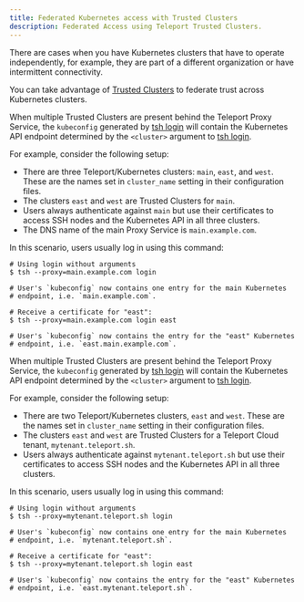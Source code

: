 ```yaml
---
title: Federated Kubernetes access with Trusted Clusters
description: Federated Access using Teleport Trusted Clusters.
---
```


There are cases when you have Kubernetes clusters that have to operate independently,
for example, they are part of a different organization or have intermittent connectivity.

You can take advantage of [Trusted Clusters](../../setup/admin/trustedclusters.mdx)
to federate trust across Kubernetes clusters.

<Tabs>
<TabItem scope={["oss", "enterprise"]} label="Self-Hosted">

When multiple Trusted Clusters are present behind the Teleport Proxy Service, the
`kubeconfig` generated by [tsh login](../../setup/reference/cli.mdx#tsh-login) will contain the
Kubernetes API endpoint determined by the `<cluster>` argument to [tsh
login](../../setup/reference/cli.mdx#tsh-login).

For example, consider the following setup:

- There are three Teleport/Kubernetes clusters: `main`, `east`, and `west`. These are the names set in `cluster_name` setting in their configuration files.
- The clusters `east` and `west` are Trusted Clusters for `main`.
- Users always authenticate against `main` but use their certificates to access
  SSH nodes and the Kubernetes API in all three clusters.
- The DNS name of the main Proxy Service is `main.example.com`.

In this scenario, users usually log in using this command:

```code
# Using login without arguments
$ tsh --proxy=main.example.com login

# User's `kubeconfig` now contains one entry for the main Kubernetes
# endpoint, i.e. `main.example.com`.

# Receive a certificate for "east":
$ tsh --proxy=main.example.com login east

# User's `kubeconfig` now contains the entry for the "east" Kubernetes
# endpoint, i.e. `east.main.example.com`.
```

</TabItem>
<TabItem scope={["cloud"]} label="Teleport Cloud">

When multiple Trusted Clusters are present behind the Teleport Proxy Service, the
`kubeconfig` generated by [tsh login](../../setup/reference/cli.mdx#tsh-login) will contain the
Kubernetes API endpoint determined by the `<cluster>` argument to [tsh
login](../../setup/reference/cli.mdx#tsh-login).

For example, consider the following setup:

- There are two Teleport/Kubernetes clusters, `east` and `west`. These are the names set in `cluster_name` setting in their configuration files.
- The clusters `east` and `west` are Trusted Clusters for a Teleport Cloud tenant, `mytenant.teleport.sh`.
- Users always authenticate against `mytenant.teleport.sh` but use their certificates to access
  SSH nodes and the Kubernetes API in all three clusters.

In this scenario, users usually log in using this command:

```code
# Using login without arguments
$ tsh --proxy=mytenant.teleport.sh login

# User's `kubeconfig` now contains one entry for the main Kubernetes
# endpoint, i.e. `mytenant.teleport.sh`.

# Receive a certificate for "east":
$ tsh --proxy=mytenant.teleport.sh login east

# User's `kubeconfig` now contains the entry for the "east" Kubernetes
# endpoint, i.e. `east.mytenant.teleport.sh`.
```

</TabItem>
</Tabs>
